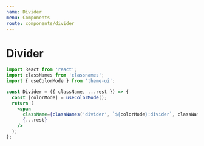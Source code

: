 ```yaml
---
name: Divider
menu: Components
route: components/divider
---
```


# Divider


```jsx
import React from 'react';
import classNames from 'classnames';
import { useColorMode } from 'theme-ui';

const Divider = ({ className, ...rest }) => {
  const [colorMode] = useColorMode();
  return (
    <span
      className={classNames('divider', `${colorMode}:divider`, className)}
      {...rest}
    />
  );
};
```

<Playground>
  <Divider />
</Playground>
